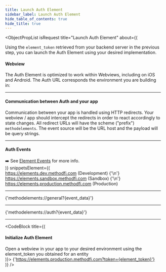 ```yaml
---
title: Launch Auth Element
sidebar_label: Launch Auth Element
hide_table_of_contents: true
hide_title: true
---
```



<ObjectPropList
  isRequest
  title="Launch Auth Element"
  about={(
    <div>
      <p>
        Using the <code>element_token</code> retrieved from your backend server in the previous step, you can launch
        the Auth Element using your desired implementation.
      </p>
      <h4>Webview</h4>
      <p>
        The Auth Element is optimized to work within Webviews, including on iOS and Android. The Auth URL
        corresponds the environment you are building in:
      </p>
      <hr className="dotted-divider" />
      <h4>Communication between Auth and your app</h4>
      <p>
        Communication between your app is handled using HTTP redirects. Your webview / app should intercept the
        redirects in order to react accordingly to state changes.
        All redirect URLs will have the scheme ("prefix") <code>methodelements</code>. The event source will be
        the URL host and the payload will be query strings.
      </p>
      <hr className="dotted-divider" />
      <h4>Auth Events</h4>
      ➡️  See <a href="/api/elements/events">Element Events</a> for more info.
    </div>
  )}
  snippetsElement={(
    <div>
      <CodeBlock title="Environments">
        https://elements.dev.methodfi.com (Development)
        {'\n'}
        https://elements.sandbox.methodfi.com (Sandbox)
        {'\n'}
        https://elements.production.methodfi.com (Production)
      </CodeBlock>
      <hr className="dotted-divider" />
      <CodeBlock title="General Element Events">
        {'methodelements://general?{event_data}'}
      </CodeBlock>
      <hr className="dotted-divider" />
      <CodeBlock title="Auth Specific Element Events">
        {'methodelements://auth?{event_data}'}
      </CodeBlock>
      <hr className="dotted-divider" />
      <CodeBlock title={(
        <div>
          <h4>Initialize Auth Element</h4>
          Open a webview in your app to your desired environment using the element_token you obtained for an entity
        </div>
      )}>
        {'https://elements.production.methodfi.com?token={element_token}'}
      </CodeBlock>
    </div>
  )}
/>
